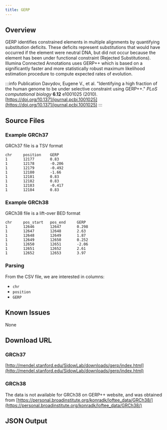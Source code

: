 ```yaml
---
title: GERP
---
```



## Overview
GERP identifies constrained elements in multiple alignments by quantifying substitution deficits.
These deficits represent substitutions that would have occurred if the element were neutral DNA, but did not occur because the element has been under functional constraint (Rejected Substitutions).
Illumina Connected Annotations uses GERP++ which is based on a significantly faster and more statistically robust maximum likelihood estimation procedure to compute expected rates of evolution.


:::info Publication
Davydov, Eugene V., et al. "Identifying a high fraction of the human genome to be under selective constraint using GERP++." *PLoS computational biology* **6.12** e1001025 (2010). [https://doi.org/10.1371/journal.pcbi.1001025](https://doi.org/10.1371/journal.pcbi.1001025)
:::

## Source Files

### Example GRCh37
GRCh37 file is a TSV format
```tsv
chr     position    GERP
1       12177       0.83
1       12178       -0.206
1       12179       -0.492
1       12180       -1.66
1       12181       0.83
1       12182       0.83
1       12183       -0.417
1       12184       0.83
```

### Example GRCh38
GRCh38 file is a lift-over BED format
```tsv
chr     pos_start   pos_end     GERP
1       12646       12647       0.298
1       12647       12648       2.63
1       12648       12649       1.87
1       12649       12650       0.252
1       12650       12651       -2.06
1       12651       12652       2.61
1       12652       12653       3.97
```


### Parsing

From the CSV file, we are interested in columns:
* `chr`
* `position`
* `GERP`

## Known Issues
None

## Download URL
### GRCh37
[http://mendel.stanford.edu/SidowLab/downloads/gerp/index.html](http://mendel.stanford.edu/SidowLab/downloads/gerp/index.html)

### GRCh38
The data is not available for GRCh38 on GERP++ website, and was obtained from [https://personal.broadinstitute.org/konradk/loftee_data/GRCh38/](https://personal.broadinstitute.org/konradk/loftee_data/GRCh38/)

## JSON Output

<JSON />
